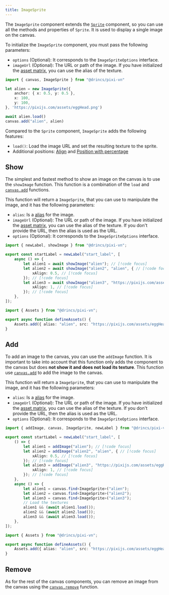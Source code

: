 ```yaml
---
title: ImageSprite
---
```


The `ImageSprite` component extends the [`Sprite`](/start/canvas-components#base-components) component, so you can use all the methods and properties of `Sprite`. It is used to display a single image on the canvas.

To initialize the `ImageSprite` component, you must pass the following parameters:

- `options` (Optional): It corresponds to the `ImageSpriteOptions` interface.
- `imageUrl` (Optional): The URL or path of the image. If you have initialized the [asset matrix](/start/assets-management#initialize-the-asset-matrix-at-project-start), you can use the alias of the texture.

```ts
import { canvas, ImageSprite } from "@drincs/pixi-vn"

let alien = new ImageSprite({
    anchor: { x: 0.5, y: 0.5 },
    x: 100,
    y: 100,
}, 'https://pixijs.com/assets/eggHead.png')

await alien.load()
canvas.add("alien", alien)
```

Compared to the `Sprite` component, `ImageSprite` adds the following features:

- `load()`: Load the image URL and set the resulting texture to the sprite.
- Additional positions: [Align](/start/canvas-position.md) and [Position with percentage](/start/canvas-position)

## Show

The simplest and fastest method to show an image on the canvas is to use the `showImage` function. This function is a combination of the `load` and [`canvas.add`](/start/canvas-functions#add-a-canvas-component) functions.

This function will return a `ImageSprite`, that you can use to manipulate the image, and it has the following parameters:

- `alias`: Is a [alias](/start/canvas-alias) for the image.
- `imageUrl` (Optional): The URL or path of the image. If you have initialized the [asset matrix](/start/assets-management#initialize-the-asset-matrix-at-project-start), you can use the alias of the texture. If you don't provide the URL, then the alias is used as the URL.
- `options` (Optional): It corresponds to the `ImageSpriteOptions` interface.

```ts tab="labels/startLabel.ts"
import { newLabel, showImage } from "@drincs/pixi-vn";

export const startLabel = newLabel("start_label", [
    async () => {
        let alien1 = await showImage("alien"); // [!code focus]
        let alien2 = await showImage("alien2", "alien", { // [!code focus]
            xAlign: 0.5, // [!code focus]
        }); // [!code focus]
        let alien3 = await showImage("alien3", "https://pixijs.com/assets/eggHead.png", { // [!code focus]
            xAlign: 1, // [!code focus]
        }); // [!code focus]
    },
]);
```

```ts tab="utils/defineAssets.ts"
import { Assets } from "@drincs/pixi-vn";

export async function defineAssets() {
    Assets.add({ alias: "alien", src: "https://pixijs.com/assets/eggHead.png" });
}
```

<Sandbox
  template="m9q8zk"
  entry="/src/labels/startLabel.ts,/src/utils/assets-utility.ts"
/>

## Add

To add an image to the canvas, you can use the `addImage` function. It is important to take into account that this function only adds the component to the canvas but does **not show it and does not load its texture**. This function use [`canvas.add`](/start/canvas-functions#add-a-canvas-component) to add the image to the canvas.

This function will return a `ImageSprite`, that you can use to manipulate the image, and it has the following parameters:

- `alias`: Is a [alias](/start/canvas-alias) for the image.
- `imageUrl` (Optional): The URL or path of the image. If you have initialized the [asset matrix](/start/assets-management#initialize-the-asset-matrix-at-project-start), you can use the alias of the texture. If you don't provide the URL, then the alias is used as the URL.
- `options` (Optional): It corresponds to the `ImageSpriteOptions` interface.

```ts tab="labels/startLabel.ts"
import { addImage, canvas, ImageSprite, newLabel } from "@drincs/pixi-vn";

export const startLabel = newLabel("start_label", [
    () => {
        let alien1 = addImage("alien"); // [!code focus]
        let alien2 = addImage("alien2", "alien", { // [!code focus]
            xAlign: 0.5, // [!code focus]
        }); // [!code focus]
        let alien3 = addImage("alien3", "https://pixijs.com/assets/eggHead.png", { // [!code focus]
            xAlign: 1, // [!code focus]
        }); // [!code focus]
    },
    async () => {
        let alien1 = canvas.find<ImageSprite>("alien");
        let alien2 = canvas.find<ImageSprite>("alien2");
        let alien3 = canvas.find<ImageSprite>("alien3");
        // Load the textures
        alien1 && (await alien1.load());
        alien2 && (await alien2.load());
        alien3 && (await alien3.load());
    },
]);
```

```ts tab="utils/defineAssets.ts"
import { Assets } from "@drincs/pixi-vn";

export async function defineAssets() {
    Assets.add({ alias: "alien", src: "https://pixijs.com/assets/eggHead.png" });
}
```

<Sandbox
  template="5f3jcr"
  entry="/src/labels/startLabel.ts,/src/utils/assets-utility.ts"
/>

## Remove

As for the rest of the canvas components, you can remove an image from the canvas using the [`canvas.remove`](/start/canvas-functions#remove-a-canvas-component) function.
